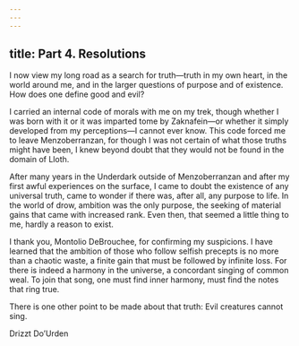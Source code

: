 ```yaml
---
---
---
```

title: Part 4. Resolutions
---

I now view my long road as a search for truth—truth in my own heart, in the world around me, and in the larger questions of purpose and of existence. How does one define good and evil?

I carried an internal code of morals with me on my trek, though whether I was born with it or it was imparted tome by Zaknafein—or whether it simply developed from my perceptions—I cannot ever know. This code forced me to leave Menzoberranzan, for though I was not certain of what those truths might have been, I knew beyond doubt that they would not be found in the domain of Lloth.

After many years in the Underdark outside of Menzoberranzan and after my first awful experiences on the surface, I came to doubt the existence of any universal truth, came to wonder if there was, after all, any purpose to life. In the world of drow, ambition was the only purpose, the seeking of material gains that came with increased rank. Even then, that seemed a little thing to me, hardly a reason to exist.

I thank you, Montolio DeBrouchee, for confirming my suspicions. I have learned that the ambition of those who follow selfish precepts is no more than a chaotic waste, a finite gain that must be followed by infinite loss. For there is indeed a harmony in the universe, a concordant singing of common weal. To join that song, one must find inner harmony, must find the notes that ring true.

There is one other point to be made about that truth: Evil creatures cannot sing.

Drizzt Do’Urden
